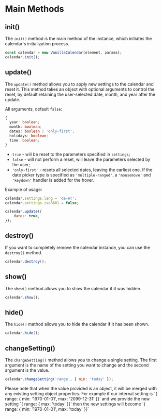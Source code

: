 # Main Methods

## init()

The `init()` method is the main method of the instance, which initiates the calendar's initialization process.

```js
const calendar = new VanillaCalendar(element, params);
calendar.init();
```

## update()

The `update()` method allows you to apply new settings to the calendar and reset it.
This method takes an object with optional arguments to control the reset, by default retaining the user-selected date, month, and year after the update.

All arguments, default `false`:

```ts
{
  year: boolean;
  month: boolean;
  dates: boolean | 'only-first';
  holidays: boolean;
  time: boolean;
}
```

- `true` - will be reset to the parameters specified in `settings`;
- `false` - will not perform a reset, will leave the parameters selected by the user;
- `'only-first'` - resets all selected dates, leaving the earliest one. If the date picker type is specified as `'multiple-ranged'`, a `'mousemove'` and `'keydown'` handler is added for the hover.

Example of usage:

```js
calendar.settings.lang = 'de-AT';
calendar.settings.iso8601 = false;

calendar.update({
	dates: true,
});
```

## destroy()

If you want to completely remove the calendar instance, you can use the `destroy()` method.

```js
calendar.destroy();
```

## show()

The `show()` method allows you to show the calendar if it was hidden.

```js
calendar.show();
```

## hide()

The `hide()` method allows you to hide the calendar if it has been shown.

```js
calendar.hide();
```

## changeSetting()

The `changeSetting()` method allows you to change a single setting.
The first argument is the name of the setting you want to change and the second argument is the value.

```js
calendar.changeSetting('range', { min: 'today' });
```

<Info>
  Please note that when the value provided is an object, it will be merged with any existing setting object properties.
	For example if our internal setting is `{ range: { min: '1970-01-01', max: '2099-12-31' }}` and we provide the new setting `{ range: { max: 'today' }}`
	then the new settings will become `{ range: { min: '1970-01-01', max: 'today' }}`
</Info>
